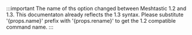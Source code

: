 :::important
<span>
  The name of ths option changed between Meshtastic 1.2 and 1.3. This
  documentaton already reflects the 1.3 syntax. Please substitute '{props.name}'
  prefix with '{props.rename}' to get the 1.2 compatible command name.
</span>
:::
